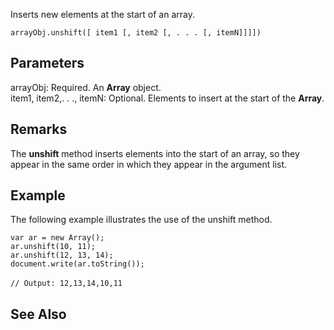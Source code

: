 Inserts new elements at the start of an array.

 arrayObj.unshift([ item1 [, item2 [, . . . [, itemN]]]])
==Parameters==
; arrayObj: Required. An '''Array''' object.
; item1, item2,. . ., itemN: Optional. Elements to insert at the start of the '''Array'''.

==Remarks==
The '''unshift''' method inserts elements into the start of an array, so they appear in the same order in which they appear in the argument list.


==Example==
The following example illustrates the use of the unshift method.

 var ar = new Array();
 ar.unshift(10, 11);
 ar.unshift(12, 13, 14);
 document.write(ar.toString());
 
 // Output: 12,13,14,10,11

==See Also==

              
